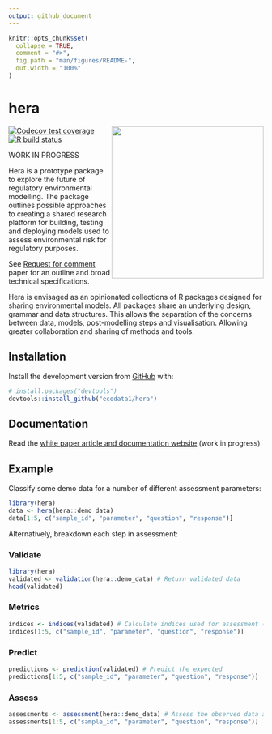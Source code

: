 ```yaml
---
output: github_document
---
```


<!-- README.md is generated from README.Rmd. Please edit that file -->

```r
knitr::opts_chunk$set(
  collapse = TRUE,
  comment = "#>",
  fig.path = "man/figures/README-",
  out.width = "100%"
)
```

# hera
<img src='https://raw.githubusercontent.com/ecodata1/hera/main/man/figures/heraverse_logo_2.png' align="right" width="300" />

<!-- badges: start -->
[![Codecov test coverage](https://codecov.io/gh/ecodata1/hera/branch/master/graph/badge.svg)](https://codecov.io/gh/ecodata1/hera?branch=master)
[![R build status](https://github.com/ecodata1/hera/workflows/R-CMD-check/badge.svg)](https://github.com/ecodata1/hera/actions)
<!-- badges: end -->

WORK IN PROGRESS

Hera is a prototype package to explore the future of regulatory environmental
modelling. The package outlines possible approaches to creating a shared
research platform for building, testing and deploying models used to assess
environmental risk for regulatory purposes.

See [Request for comment](https://ecodata1.github.io/hera/articles/hera_specifications.html) paper for an outline and broad technical
specifications.

Hera is envisaged as an opinionated collections of R packages designed for sharing
environmental models. All packages share an underlying design, grammar and data
structures. This allows the separation of the concerns between data, models,
post-modelling steps and visualisation. Allowing greater collaboration and
sharing of methods and tools.

## Installation

Install the development version from [GitHub](https://github.com/ecodata1/hera) with:

``` r
# install.packages("devtools")
devtools::install_github("ecodata1/hera")
```

## Documentation

Read the [white paper article and documentation website](https://ecodata1.github.io/hera/articles/hera_specifications.html) (work in progress)

## Example

Classify some demo data for a number of different assessment parameters:

```r
library(hera)
data <- hera(hera::demo_data)
data[1:5, c("sample_id", "parameter", "question", "response")]

```

Alternatively, breakdown each step in assessment:

### Validate

```r
library(hera)
validated <- validation(hera::demo_data) # Return validated data
head(validated)
```

### Metrics

```r
indices <- indices(validated) # Calculate indices used for assessment (if required)
indices[1:5, c("sample_id", "parameter", "question", "response")]
```

### Predict

```r

predictions <- prediction(validated) # Predict the expected 
predictions[1:5, c("sample_id", "parameter", "question", "response")]
```

### Assess

```r
assessments <- assessment(hera::demo_data) # Assess the observed data against the expected/predicted 
assessments[1:5, c("sample_id", "parameter", "question", "response")]
```
